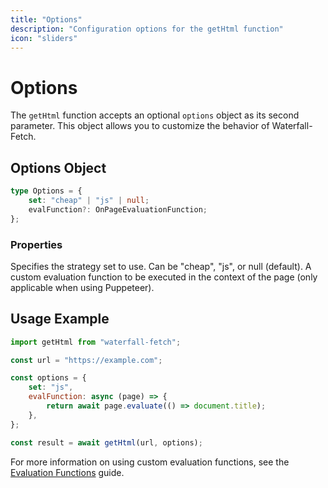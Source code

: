```yaml
---
title: "Options"
description: "Configuration options for the getHtml function"
icon: "sliders"
---
```


# Options

The `getHtml` function accepts an optional `options` object as its second parameter. This object allows you to customize the behavior of Waterfall-Fetch.

## Options Object

```typescript
type Options = {
	set: "cheap" | "js" | null;
	evalFunction?: OnPageEvaluationFunction;
};
```

### Properties

<ParamField body="set" type="string">
	Specifies the strategy set to use. Can be "cheap", "js", or null (default).
</ParamField>

<ParamField body="evalFunction" type="function">
	A custom evaluation function to be executed in the context of the page (only applicable when using Puppeteer).
</ParamField>

## Usage Example

```javascript
import getHtml from "waterfall-fetch";

const url = "https://example.com";

const options = {
	set: "js",
	evalFunction: async (page) => {
		return await page.evaluate(() => document.title);
	},
};

const result = await getHtml(url, options);
```

For more information on using custom evaluation functions, see the [Evaluation Functions](/mdx/advanced/evaluation-functions) guide.